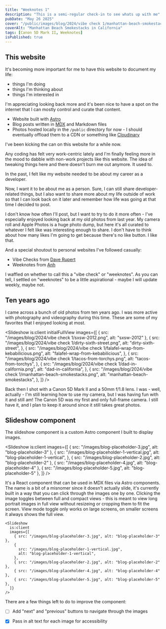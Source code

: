 ```yaml
---
title: "Weeknotes 1"
description: "This is a semi-regular check-in to see whats up with me"
pubDate: "May 26 2025"
cover: "/public/images/blog/2024/vibe check 1/manhattan-beach-smokestacks.png"
coverAlt: "Manhattan Beach Smokestacks in California"
tags: [Canon 5D Mark II, Weeknotes]
isPublished: true
---
```



## This website

It's becoming more important for me to have this website to document my life:

- things I'm doing
- things I'm thinking about
- things I'm interested in

I'm appreciating looking back more and it's been nice to have a spot on the internet that I can mostly control and curate that content.

- Website built with [Astro](https://astro.build/)
- Blog posts written in [MDX](https://mdxjs.com/) and Markdown files
- Photos hosted locally in the `/public` directory for now - I should eventually offload them to a CDN or something like [Cloudinary](https://cloudinary.com/)

I've been kicking the can on this website for a while now.

Any coding has felt very work-centric lately and I'm finally feeling more in the mood to dabble with non-work projects like this website. The idea of tweaking things here and there doesn't burn me out anymore. It used to.

In the past, I felt like my website needed to be about my career as a developer.

Now, I want it to be about me as a person. Sure, I can still share developer-related things, but I also want to share more about my life outside of work so that I can look back on it later and remember how life was going at that time I decided to post.

I don't know how often I'll post, but I want to try to do it more often - I've especially enjoyed looking back at my old photos from last year. My camera roll and Apple Photos is a huge photo dump, but here it's all curated to whatever I felt like was interesting enough to share. I don't have to think about how many likes I'm going to get because there's no like button. I like that.

And a special shoutout to personal websites I've followed casually:

- Vibe Checks from [Dave Rupert](https://daverupert.com/2024/03/vibe-check-31/)
- Weeknotes from [Anh](https://anhvn.com/posts/2024/weeknotes-12/)

I waffled on whether to call this a "vibe check" or "weeknotes". As you can tell, I settled on "weeknotes" to be a little aspirational - maybe I will update weekly, maybe not.

## Ten years ago

I came across a bunch of old photos from ten years ago. I was more active with photography and videography during this time. These are some of my favorites that I enjoyed looking at most.

<Slideshow
  is:client
  initialFullView
  images={[
    { src: "/images/blog/2024/vibe check 1/sxsw-2012.png", alt: "sxsw-2012" },
    {
      src: "/images/blog/2024/vibe check 1/dirty-sixth-street.png",
      alt: "dirty-sixth-street",
    },
    {
      src: "/images/blog/2024/vibe check 1/falafel-wrap-from-kebabilicious.png",
      alt: "falafel-wrap-from-kebabilicious",
    },
    {
      src: "/images/blog/2024/vibe check 1/tacos-from-torchys.png",
      alt: "tacos-from-torchys",
    },
    {
      src: "/images/blog/2024/vibe check 1/dad-in-california.png",
      alt: "dad-in-california",
    },
    {
      src: "/images/blog/2024/vibe check 1/manhattan-beach-smokestacks.png",
      alt: "manhattan-beach-smokestacks",
    },
  ]}
/>

Back then I shot with a Canon 5D Mark II and a 50mm f/1.8 lens. I was - well, actually - I'm still learning how to use my camera, but I was having fun with it and still am! The Canon 5D was my first and only full-frame camera. I still have it, and I plan to keep it around since it still takes great photos.

## Slideshow component

The slideshow component is a custom Astro component I built to display images.

<Slideshow
  is:client
  images={[
    { src: "/images/blog-placeholder-3.jpg", alt: "blog-placeholder-3" },
    {
      src: "/images/blog-placeholder-1-vertical.jpg",
      alt: "blog-placeholder-1-vertical",
    },
    { src: "/images/blog-placeholder-2.jpg", alt: "blog-placeholder-2" },
    { src: "/images/blog-placeholder-4.jpg", alt: "blog-placeholder-4" },
    { src: "/images/blog-placeholder-5.jpg", alt: "blog-placeholder-5" },
  ]}
/>

It's a React component that can be used in MDX files via Astro components.
The name is a bit of a misnomer since it doesn't actually slide, it's currently
built in a way that you can click through the images one by one. Clicking the image toggles between full and compact views - this is meant to view long portrait images in full view without resizeing or cropping them to fit the screen. View mode toggle only works on large screens, on smaller screens it always shows the full view.

```tsx
<Slideshow
  is:client
  images={[
    { src: "/images/blog-placeholder-3.jpg", alt: "blog-placeholder-3" },
    {
      src: "/images/blog-placeholder-1-vertical.jpg",
      alt: "blog-placeholder-1-vertical",
    },
    { src: "/images/blog-placeholder-2.jpg", alt: "blog-placeholder-2" },
    { src: "/images/blog-placeholder-4.jpg", alt: "blog-placeholder-4" },
    { src: "/images/blog-placeholder-5.jpg", alt: "blog-placeholder-5" },
  ]}
/>
```

There are a few things left to do to improve the component:

- [ ] Add "next" and "previous" buttons to navigate through the images

- [x] Pass in alt text for each image for accessibility
